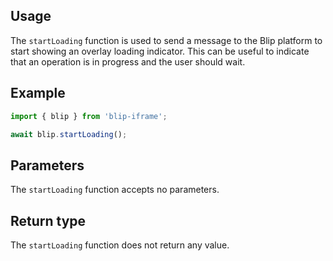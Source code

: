 

## Usage

The `startLoading` function is used to send a message to the Blip platform to start showing an overlay loading indicator.
This can be useful to indicate that an operation is in progress and the user should wait.

## Example

```ts
import { blip } from 'blip-iframe';

await blip.startLoading();
```

## Parameters

The `startLoading` function accepts no parameters.

## Return type

The `startLoading` function does not return any value.
